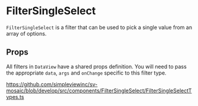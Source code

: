 
<Meta title="Components|FilterSingleSelect/Readme"/>

# FilterSingleSelect

`FilterSingleSelect` is a filter that can be used to pick a single value from an array of options.

## Props

All filters in `DataView` have a shared props definition. You will need to pass the appropriate `data`, `args` and `onChange` specific to this filter type.

https://github.com/simpleviewinc/sv-mosaic/blob/develop/src/components/FilterSingleSelect/FilterSingleSelectTypes.ts

<Preview withSource="none">
	<stories.example/>
</Preview>